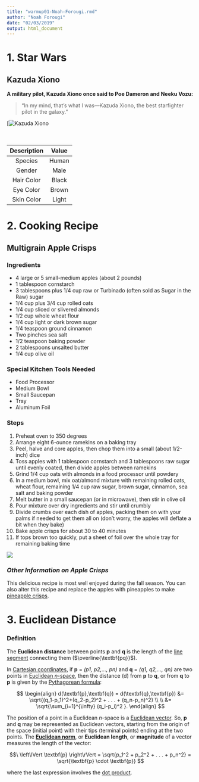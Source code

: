 ```yaml
---
title: "warmup01-Noah-Forougi.rmd"
author: "Noah Forougi"
date: "02/03/2019"
output: html_document
---
```


# 1\. Star Wars <br/>
## Kazuda Xiono


**A military pilot, Kazuda Xiono once said to Poe Dameron and Neeku Vozu:** 

> "In my mind, that's what I was—Kazuda Xiono, 
> the best starfighter pilot in the galaxy."

[![Kazuda Xiono](/Users/user/Downloads/Kazuda.jpg)  <br/> <br/> <br/>


| Description   | Value   |
|:-------------:|:-------:|
|   Species     | Human   |
|    Gender     |  Male   |
|  Hair Color   | Black   |
|  Eye Color    | Brown   | 
| Skin Color    | Light   |


# 2\. Cooking Recipe <br/>
## Multigrain Apple Crisps

### Ingredients
* 4 large or 5 small-medium apples (about 2 pounds)
* 1 tablespoon cornstarch
* 3 tablespoons plus 1/4 cup raw or Turbinado (often sold as Sugar in the Raw) sugar
* 1/4 cup plus 3/4 cup rolled oats
* 1/4 cup sliced or slivered almonds
* 1/2 cup whole wheat flour 
* 1/4 cup light or dark brown sugar
* 1/4 teaspoon ground cinnamon
* Two pinches sea salt
* 1/2 teaspoon baking powder
* 2 tablespoons unsalted butter
* 1/4 cup olive oil

### Special Kitchen Tools Needed
* Food Processor
* Medium Bowl
* Small Saucepan
* Tray
* Aluminum Foil

### Steps
1. Preheat oven to 350 degrees
2. Arrange eight 6-ounce ramekins on a baking tray
3. Peel, halve and core apples, then chop them into a small (about 1/2-inch) dice  
4. Toss apples with 1 tablespoon cornstarch and 3 tablespoons raw sugar until evenly coated, then divide apples between ramekins
5. Grind 1/4 cup oats with almonds in a food processor until powdery
6. In a medium bowl, mix oat/almond mixture with remaining rolled oats, wheat flour, remaining 1/4 cup raw sugar, brown sugar, cinnamon, sea salt and baking powder
7. Melt butter in a small saucepan (or in microwave), then stir in olive oil
8. Pour mixture over dry ingredients and stir until crumbly
9. Divide crumbs over each dish of apples, packing them on with your palms if needed to get them all on (don’t worry, the apples will deflate a bit when they bake)   
10. Bake apple crisps for about 30 to 40 minutes
11. If tops brown too quickly, put a sheet of foil over the whole tray for remaining baking time

![](/Users/user/Downloads/Applecrisp.jpg)

### *Other Information on Apple Crisps* \

This delicious recipe is most well enjoyed during the fall season. You can also alter this recipe and replace the apples with pineapples to make [pineapple crisps](http://yellebellyboo.blogspot.com/2012/01/fresh-pineapple-crisp.html). 

# 3\. Euclidean Distance

### Definition \

The **Euclidean distance** between points **p** and **q** is the length of the [line segment](https://en.wikipedia.org/wiki/Line_segment) connecting them ($\overline{\textbf{pq}}$).

In [Cartesian coordinates](https://en.wikipedia.org/wiki/Cartesian_coordinates), if **p** = *(p1, p2,..., pn)* and **q** = *(q1, q2,..., qn)* are two points in [Euclidean *n*-space](https://en.wikipedia.org/wiki/Euclidean_space), then the distance (d) from **p** to **q**, or from **q** to **p** is given by the [Pythagorean formula](https://en.wikipedia.org/wiki/Pythagorean_theorem):

$$  \begin{align}
d(\textbf{p},\textbf{q}) = 
d(\textbf{q},\textbf{p})  &= 
\sqrt{(q_1-p_1)^2+(q_2-p_2)^2 + . . . + (q_n-p_n)^2} \\ \\ 
&= \sqrt{\sum_{i=1}^{\infty} (q_i-p_i)^2 }. 
\end{align}  $$




The position of a point in a Euclidean *n*-space is a [Euclidean vector](https://en.wikipedia.org/wiki/Euclidean_vector). So, **p** and **q** may be represented as Euclidean vectors, starting from the origin of the space (initial point) with their tips (terminal points) ending at the two points. The [**Euclidean norm**](https://en.wikipedia.org/wiki/Euclidean_norm), or **Euclidean length**, or **magnitude** of a vector measures the length of the vector:

$$\  \left\lVert \textbf{p} \right\rVert = \sqrt{p_1^2 + p_2^2 + . . . + p_n^2} = \sqrt{\textbf{p} \cdot \textbf{p}} $$

where the last expression involves the [dot product](https://en.wikipedia.org/wiki/Dot_product).